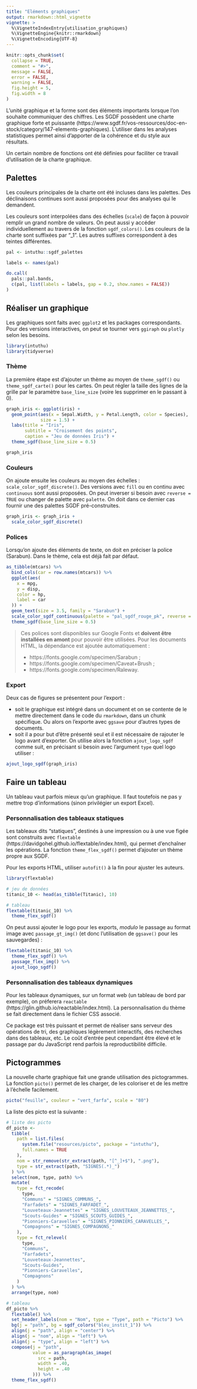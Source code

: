 ```yaml
---
title: "Eléments graphiques"
output: rmarkdown::html_vignette
vignette: >
  %\VignetteIndexEntry{utilisation_graphiques}
  %\VignetteEngine{knitr::rmarkdown}
  %\VignetteEncoding{UTF-8}
---
```


```r
knitr::opts_chunk$set(
  collapse = TRUE,
  comment = "#>",
  message = FALSE,
  error = FALSE,
  warning = FALSE,
  fig.height = 5,
  fig.width = 8
)
```

L'unité graphique et la forme sont des éléments importants lorsque l'on souhaite communiquer des chiffres. Les SGDF possèdent une charte graphique forte et puissante (https://www.sgdf.fr/vos-ressources/doc-en-stock/category/147-elements-graphiques). L'utiliser dans les analyses statistiques permet ainsi d'apporter de la cohérence et du style aux résultats.

Un certain nombre de fonctions ont été définies pour faciliter ce travail d'utilisation de la charte graphique.

## Palettes

Les couleurs principales de la charte ont été incluses dans les palettes. Des déclinaisons continues sont aussi proposées pour des analyses qui le demandent.

Les couleurs sont interpolées dans des échelles (`scale`) de façon à pouvoir remplir un grand nombre de valeurs. On peut aussi y accéder individuellement au travers de la fonction `sgdf_colors()`. Les couleurs de la charte sont suffixées par "_1". Les autres suffixes correspondent à des teintes différentes.

```r
pal <- intuthu::sgdf_palettes

labels <- names(pal)

do.call(
  pals::pal.bands,
  c(pal, list(labels = labels, gap = 0.2, show.names = FALSE))
)
```

## Réaliser un graphique

Les graphiques sont faits avec `ggplot2` et les packages correspondants. Pour des versions interactives, on peut se tourner vers `ggiraph` ou `plotly` selon les besoins.

```r
library(intuthu)
library(tidyverse)
```

### Thème

La première étape est d'ajouter un thème au moyen de `theme_sgdf()` ou `theme_sgdf_carte()` pour les cartes.
On peut régler la taille des lignes de la grille par le paramètre `base_line_size` (voire les supprimer en le passant à 0).

```r
graph_iris <- ggplot(iris) +
  geom_point(aes(x = Sepal.Width, y = Petal.Length, color = Species),
             size = 1.5) +
  labs(title = "Iris",
       subtitle = "Croisement des points",
       caption = "Jeu de données Iris") +
  theme_sgdf(base_line_size = 0.5)

graph_iris
```

### Couleurs

On ajoute ensuite les couleurs au moyen des échelles : `scale_color_sgdf_discrete()`. Des versions avec `fill` ou en continu avec `continuous` sont aussi proposées. On peut inverser si besoin avec `reverse = TRUE` ou changer de palette avec `palette`. On doit dans ce dernier cas fournir une des palettes SGDF pré-construites.

```r
graph_iris <- graph_iris +
  scale_color_sgdf_discrete()
```

### Polices

Lorsqu'on ajoute des éléments de texte, on doit en préciser la police (Sarabun). Dans le thème, cela est déjà fait par défaut.

```r
as_tibble(mtcars) %>%
  bind_cols(car = row.names(mtcars)) %>%
  ggplot(aes(
    x = mpg,
    y = disp,
    color = hp,
    label = car
  )) +
  geom_text(size = 3.5, family = "Sarabun") +
  scale_color_sgdf_continuous(palette = "pal_sgdf_rouge_pk", reverse = TRUE) +
  theme_sgdf(base_line_size = 0.5)
```

> Ces polices sont disponibles sur Google Fonts et **doivent être installées en amont** pour pouvoir être utilisées. Pour les documents HTML, la dépendance est ajoutée automatiquement :
>
> + https://fonts.google.com/specimen/Sarabun ;
> + https://fonts.google.com/specimen/Caveat+Brush ;
> + https://fonts.google.com/specimen/Raleway.
>

### Export

Deux cas de figures se présentent pour l'export :

+ soit le graphique est intégré dans un document et on se contente de le mettre directement dans le code du `rmarkdown`, dans un chunk spécifique. Ou alors on l'exporte avec `ggsave` pour d'autres types de documents.
+ soit il a pour but d'être présenté seul et il est nécessaire de rajouter le logo avant d'exporter. On utilise alors la fonction `ajout_logo_sgdf` comme suit, en précisant si besoin avec l'argument `type` quel logo utiliser :

```r
ajout_logo_sgdf(graph_iris)
```

## Faire un tableau

Un tableau vaut parfois mieux qu'un graphique. Il faut toutefois ne pas y mettre trop d'informations (sinon privilégier un export Excel).

### Personnalisation des tableaux statiques

Les tableaux dits "statiques", destinés à une impression ou à une vue figée sont construits avec `flextable` (https://davidgohel.github.io/flextable/index.html), qui permet d'enchaîner les opérations. La fonction `theme_flex_sgdf()` permet d'ajouter un thème propre aux SGDF.

Pour les exports HTML, utiliser `autofit()` à la fin pour ajuster les auteurs.

```r
library(flextable)

# jeu de données
titanic_10 <- head(as_tibble(Titanic), 10)

# tableau
flextable(titanic_10) %>%
  theme_flex_sgdf()
```

On peut aussi ajouter le logo pour les exports, *modulo* le passage au format image avec `passage_gt_img()` (et donc l'utilisation de `ggsave()` pour les sauvegardes) :

```r
flextable(titanic_10) %>%
  theme_flex_sgdf() %>%
  passage_flex_img() %>%
  ajout_logo_sgdf()
```

### Personnalisation des tableaux dynamiques

Pour les tableaux dynamiques, sur un format web (un tableau de bord par exemple), on préferera `reactable` (https://glin.github.io/reactable/index.html). La personnalisation du thème se fait directement dans le fichier CSS associé.

Ce package est très puissant et permet de réaliser sans serveur des opérations de tri, des graphiques légèrement interactifs, des recherches dans des tableaux, etc. Le coût d'entrée peut cependant être élevé et le passage par du JavaScript rend parfois la reproductibilité difficile.

## Pictogrammes

La nouvelle charte graphique fait une grande utilisation des pictogrammes. La fonction `picto()` permet de les charger, de les coloriser et de les mettre à l'échelle facilement.

```r
picto("feuille", couleur = "vert_farfa", scale = "80")
```

La liste des picto est la suivante :

```r
# liste des picto
df_picto <-
  tibble(
    path = list.files(
      system.file("resources/picto", package = "intuthu"),
      full.names = TRUE
    ),
    nom = str_remove(str_extract(path, "[^_]+$"), ".png"),
    type = str_extract(path, "SIGNES(.*)_")
  ) %>%
  select(nom, type, path) %>%
  mutate(
    type = fct_recode(
      type,
      "Communs" = "SIGNES_COMMUNS_",
      "Farfadets" = "SIGNES_FARFADET_",
      "Louveteaux-Jeannettes" = "SIGNES_LOUVETEAUX_JEANNETTES_",
      "Scouts-Guides" = "SIGNES_SCOUTS_GUIDES_",
      "Pionniers-Caravelles" = "SIGNES_PIONNIERS_CARAVELLES_",
      "Compagnons" = "SIGNES_COMPAGNONS_"
    ),
    type = fct_relevel(
      type,
      "Communs",
      "Farfadets",
      "Louveteaux-Jeannettes",
      "Scouts-Guides",
      "Pionniers-Caravelles",
      "Compagnons"
    )
  ) %>% 
  arrange(type, nom)

# tableau
df_picto %>%
  flextable() %>%
  set_header_labels(nom = "Nom", type = "Type", path = "Picto") %>% 
  bg(j = "path", bg = sgdf_colors("bleu_instit_1")) %>%
  align(j = "path", align = "center") %>% 
  align(j = "nom", align = "left") %>% 
  align(j = "type", align = "left") %>% 
  compose(j = "path",
          value = as_paragraph(as_image(
            src = path,
            width = .40,
            height = .40
          ))) %>%
  theme_flex_sgdf()
```
